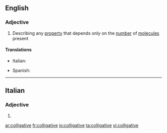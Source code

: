 ==English==

===Adjective===
{{en-adj}}

# {{context|chemistry|physics|lang=en}} Describing any [[property]] that depends only on the [[number]] of [[molecule]]s present

====Translations====
{{trans-top|property}}
* Italian: {{t|it|colligativo}}
{{trans-mid}}
* Spanish: {{t|es|coligativo}}
{{trans-bottom}}

----

==Italian==

===Adjective===
{{head|it|adjective form}}

# {{feminine plural of|colligativo|lang=it}}

[[ar:colligative]]
[[fr:colligative]]
[[io:colligative]]
[[ta:colligative]]
[[vi:colligative]]